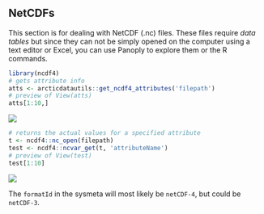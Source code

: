 ## NetCDFs

This section is for dealing with NetCDF (.nc) files. These files require *data tables* but since they can not be simply opened on the computer using a text editor or Excel, you can use Panoply to explore them or the R commands. 

```r
library(ncdf4)
# gets attribute info
atts <- arcticdatautils::get_ncdf4_attributes('filepath')
# preview of View(atts)
atts[1:10,]
```

![](https://raw.githubusercontent.com/NCEAS/datateam-training/master/images/netCDF_full_att_preview.png)

```r
# returns the actual values for a specified attribute
t <- ncdf4::nc_open(filepath)
test <- ncdf4::ncvar_get(t, 'attributeName')
# preview of View(test)
test[1:10]
```

![](https://raw.githubusercontent.com/NCEAS/datateam-training/master/images/netcdf_value_preview.png)

The `formatId` in the sysmeta will most likely be `netCDF-4`, but could be `netCDF-3`.
